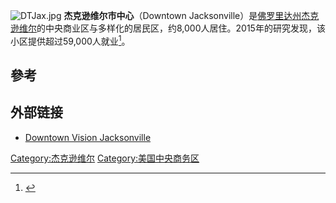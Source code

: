 {{expand|time=2017-02-06T22:19:18+00:00}}
[[File:DTJax.jpg|thumb]]
'''杰克逊维尔市中心'''（Downtown Jacksonville）是[[佛罗里达州|佛罗里达州]][[杰克逊维尔|杰克逊维尔]]的中央商业区与多样化的居民区，约8,000人居住。2015年的研究发现，该小区提供超过59,000人就业<ref>{{cite web|title=State of Downtown Jacksonville 2015 Report|url=http://downtownjacksonville.org/DoingBusinessDowntownJacksonville/Why_Downtown.aspx|accessdate=8 February 2017|archive-url=https://web.archive.org/web/20170207114020/http://downtownjacksonville.org/DoingBusinessDowntownJacksonville/Why_Downtown.aspx|archive-date=2017-02-07|dead-url=yes}}</ref>。

==參考==
{{Reflist|colwidth=30em}}

==外部链接==
{{Commonscat|Downtown Jacksonville}}
* [https://web.archive.org/web/20170205132900/http://downtownjacksonville.org/Downtown_Vision_Inc_Home.aspx Downtown Vision Jacksonville]

{{coord|30.32733|N|81.65920|W|type:landmark|display=title}}

[[Category:杰克逊维尔|Category:杰克逊维尔]]
[[Category:美国中央商务区|Category:美国中央商务区]]